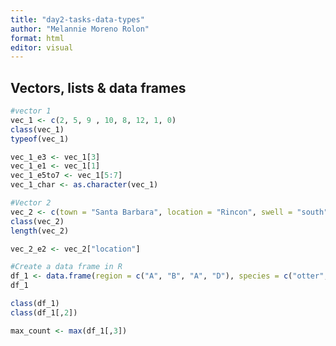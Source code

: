 ```yaml
---
title: "day2-tasks-data-types"
author: "Melannie Moreno Rolon"
format: html
editor: visual
---
```


## Vectors, lists & data frames

```r
#vector 1
vec_1 <- c(2, 5, 9 , 10, 8, 12, 1, 0)
class(vec_1)
typeof(vec_1)

vec_1_e3 <- vec_1[3]
vec_1_e1 <- vec_1[1]
vec_1_e5to7 <- vec_1[5:7]
vec_1_char <- as.character(vec_1)
```

```r
#Vector 2
vec_2 <- c(town = "Santa Barbara", location = "Rincon", swell = "south")
class(vec_2)
length(vec_2)

vec_2_e2 <- vec_2["location"]
```

```r
#Create a data frame in R
df_1 <- data.frame(region = c("A", "B", "A", "D"), species = c("otter", "great white", "sea lion", "gray whale"), count = c(12, 2, 36, 6))
df_1

class(df_1)
class(df_1[,2])

max_count <- max(df_1[,3])

```


